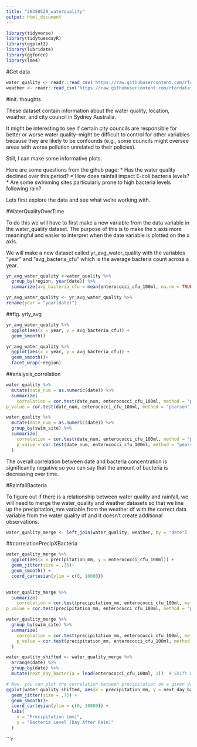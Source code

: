 ```yaml
---
title: "20250520_waterquality"
output: html_document
---
```


```r
library(tidyverse)
library(tidytuesdayR)
library(ggplot2)
library(lubridate)
library(ggforce)
library(lme4)
```

#Get data
```r
water_quality <- readr::read_csv('https://raw.githubusercontent.com/rfordatascience/tidytuesday/main/data/2025/2025-05-20/water_quality.csv')
weather <- readr::read_csv('https://raw.githubusercontent.com/rfordatascience/tidytuesday/main/data/2025/2025-05-20/weather.csv')
```

#init. thoughts

These dataset contain information about the water quality, location, weather, and city council in Sydney Australia.

It might be interesting to see if certain city councils are responsible for better or worse water quality--might be difficult to control for other variables because they are likely to be confounds (e.g., some councils might oversee areas with worse pollution unrelated to their policies).

Still, I can make some informative plots.

Here are some questions from the gihub page:
* Has the water quality declined over this period?
* How does rainfall impact E-coli bacteria levels?
* Are some swimming sites particularly prone to high bacteria levels following rain?

Lets first explore the data and see what we're working with.

#WaterQualityOverTime

To do this we will have to first make a new variable from the data variable in the water_quality dataset. The purpose of this is to make the x axis more meaningful and easier to interpret when the date variable is plotted on the x axis.

We will make a new dataset called yr_avg_water_quality with the variables "year" and "avg_bacteria_cfu" which is the average bacteria count across a year.

```r
yr_avg_water_quality <-water_quality %>%
  group_by(region, year(date)) %>%
  summarize(avg_bacteria_cfu = mean(enterococci_cfu_100ml, na.rm = TRUE))

yr_avg_water_quality <- yr_avg_water_quality %>%
rename(year = "year(date)")
```

##fig. yrly_avg
```r
yr_avg_water_quality %>%
  ggplot(aes(x = year, y = avg_bacteria_cfu)) +
  geom_smooth()

yr_avg_water_quality %>%
  ggplot(aes(x = year, y = avg_bacteria_cfu)) +
  geom_smooth()+
  facet_wrap(~region)
```

##analysis_correlation
```r
water_quality %>%
  mutate(date_num = as.numeric(date)) %>%
  summarize(
    correlation = cor.test(date_num, enterococci_cfu_100ml, method = "pearson", use = "complete.obs")$estimate,
p_value = cor.test(date_num, enterococci_cfu_100ml, method = "pearson", use = "complete.obs")$p.value)

water_quality %>%
  mutate(date_num = as.numeric(date)) %>%
  group_by(swim_site) %>%
  summarize(
    correlation = cor.test(date_num, enterococci_cfu_100ml, method = "pearson", use = "complete.obs")$estimate,
    p_value = cor.test(date_num, enterococci_cfu_100ml, method = "pearson", use = "complete.obs")$p.value
  )

```

The overall correlation between date and bacteria concentration is significantly negative so you can say that the amount of bacteria is decreasing over time. 

#RainfallBacteria

To figure out if there is a relationship between water quality and rainfall, we will need to merge the water_quality and weather datasets so that we line up the precipitation_mm variable from the weather df with the correct data variable from the water quality df and it doesn't create additional observations. 


```r
water_quality_merge <- left_join(water_quality, weather, by = "date")

```

##correlationPrecipXBacteria
```r
water_quality_merge %>%
  ggplot(aes(x = precipitation_mm, y = enterococci_cfu_100ml)) +
  geom_jitter(size = .75)+
  geom_smooth() +
  coord_cartesian(ylim = c(0, 10000)) 
  
```

```r
water_quality_merge %>%
  summarize(
    correlation = cor.test(precipitation_mm, enterococci_cfu_100ml, method = "pearson", use = "complete.obs")$estimate,
p_value = cor.test(precipitation_mm, enterococci_cfu_100ml, method = "pearson", use = "complete.obs")$p.value)

water_quality_merge %>%
  group_by(swim_site) %>%
  summarize(
    correlation = cor.test(precipitation_mm, enterococci_cfu_100ml, method = "pearson", use = "complete.obs")$estimate,
    p_value = cor.test(precipitation_mm, enterococci_cfu_100ml, method = "pearson", use = "complete.obs")$p.value
  )
```

```r
water_quality_shifted <- water_quality_merge %>%
  arrange(date) %>%
  group_by(date) %>%
  mutate(next_day_bacteria = lead(enterococci_cfu_100ml, 1))  # Shift by 1 day

# Now, you can plot the correlation between precipitation on a given day and the bacteria level on the next day
ggplot(water_quality_shifted, aes(x = precipitation_mm, y = next_day_bacteria)) +
  geom_jitter(size = .75) +
  geom_smooth()+
  coord_cartesian(ylim = c(0, 10000)) +
  labs(
    x = "Precipitation (mm)",
    y = "Bacteria Level (Day After Rain)"
  )

```

```r
